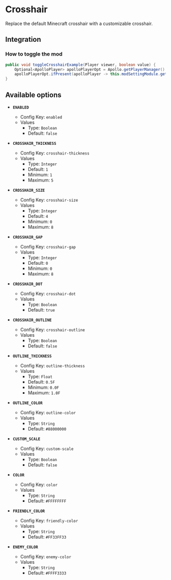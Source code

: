 # Crosshair

Replace the default Minecraft crosshair with a customizable crosshair.

## Integration

### How to toggle the mod

```java
public void toggleCrosshairExample(Player viewer, boolean value) {
    Optional<ApolloPlayer> apolloPlayerOpt = Apollo.getPlayerManager().getPlayer(viewer.getUniqueId());
    apolloPlayerOpt.ifPresent(apolloPlayer -> this.modSettingModule.getOptions().set(apolloPlayer, ModCrosshair.ENABLED, value));
}
```

## Available options

- __`ENABLED`__
    - Config Key: `enabled`
    - Values
        - Type: `Boolean`
        - Default: `false`

- __`CROSSHAIR_THICKNESS`__
    - Config Key: `crosshair-thickness`
    - Values
        - Type: `Integer`
        - Default: `1`
        - Minimum: `1`
        - Maximum: `5`

- __`CROSSHAIR_SIZE`__
    - Config Key: `crosshair-size`
    - Values
        - Type: `Integer`
        - Default: `4`
        - Minimum: `0`
        - Maximum: `8`

- __`CROSSHAIR_GAP`__
    - Config Key: `crosshair-gap`
    - Values
        - Type: `Integer`
        - Default: `0`
        - Minimum: `0`
        - Maximum: `8`

- __`CROSSHAIR_DOT`__
    - Config Key: `crosshair-dot`
    - Values
        - Type: `Boolean`
        - Default: `true`

- __`CROSSHAIR_OUTLINE`__
    - Config Key: `crosshair-outline`
    - Values
        - Type: `Boolean`
        - Default: `false`

- __`OUTLINE_THICKNESS`__
    - Config Key: `outline-thickness`
    - Values
        - Type: `Float`
        - Default: `0.5F`
        - Minimum: `0.0F`
        - Maximum: `1.0F`

- __`OUTLINE_COLOR`__
    - Config Key: `outline-color`
    - Values
        - Type: `String`
        - Default: `#88000000`

- __`CUSTOM_SCALE`__
    - Config Key: `custom-scale`
    - Values
        - Type: `Boolean`
        - Default: `false`

- __`COLOR`__
    - Config Key: `color`
    - Values
        - Type: `String`
        - Default: `#FFFFFFFF`

- __`FRIENDLY_COLOR`__
    - Config Key: `friendly-color`
    - Values
        - Type: `String`
        - Default: `#FF33FF33`

- __`ENEMY_COLOR`__
    - Config Key: `enemy-color`
    - Values
        - Type: `String`
        - Default: `#FFFF3333`

